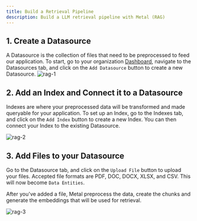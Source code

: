 ```yaml
---
title: Build a Retrieval Pipeline
description: Build a LLM retrieval pipeline with Metal (RAG)
---
```


## 1. Create a Datasource

A Datasource is the collection of files that need to be preprocessed to feed our application.
To start, go to your organization [Dashboard](https://app.getmetal.io), navigate to the Datasources tab, and click on the `Add Datasource` button to create a new Datasource.
![rag-1](/images/rag-01.png)

## 2. Add an Index and Connect it to a Datasource

Indexes are where your preprocessed data will be transformed and made queryable for your application.
To set up an Index, go to the Indexes tab, and click on the `Add Index` button to create a new Index.
You can then connect your Index to the existing Datasource.

![rag-2](/images/rag-02.png)

## 3. Add Files to your Datasource

Go to the Datasource tab, and click on the `Upload File` button to upload your files.
Accepted file formats are PDF, DOC, DOCX, XLSX, and CSV. This will now become `Data Entities`.

After you've added a file, Metal preprocess the data, create the chunks and generate the embeddings that will be used for retrieval.

![rag-3](/images/rag-03.png)
